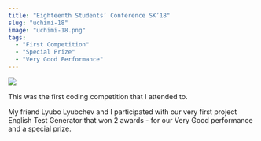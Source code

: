 ```yaml
---
title: "Eighteenth Students’ Conference SK’18"
slug: "uchimi-18"
image: "uchimi-18.png"
tags:
  - "First Competition"
  - "Special Prize"
  - "Very Good Performance"
---
```


![](/uchimi-18.png)

This was the first coding competition that I attended to.

My friend Lyubo Lyubchev and I participated with our very first project English Test Generator that won 2 awards - for our Very Good performance and a special prize.
